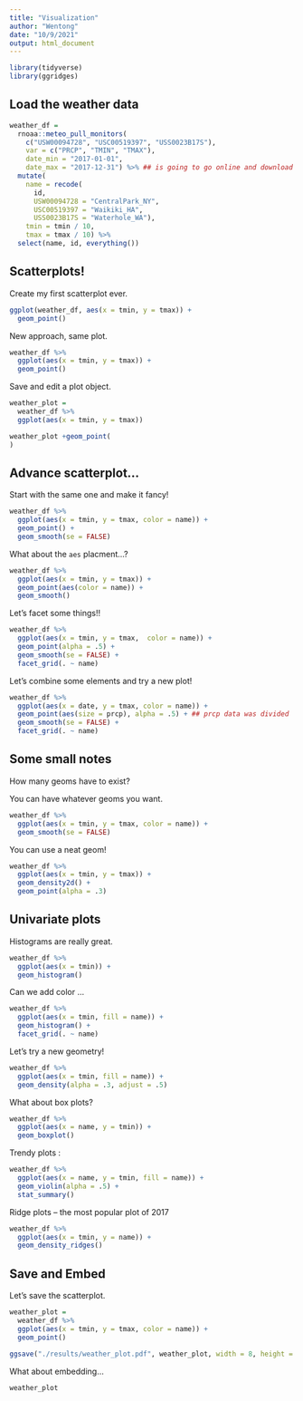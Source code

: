```yaml
---
title: "Visualization"
author: "Wentong"
date: "10/9/2021"
output: html_document
---
```


```r
library(tidyverse)
library(ggridges)
```

## Load the weather data

```r
weather_df = 
  rnoaa::meteo_pull_monitors(
    c("USW00094728", "USC00519397", "USS0023B17S"),
    var = c("PRCP", "TMIN", "TMAX"), 
    date_min = "2017-01-01",
    date_max = "2017-12-31") %>% ## is going to go online and download the data
  mutate(
    name = recode(
      id, 
      USW00094728 = "CentralPark_NY", 
      USC00519397 = "Waikiki_HA",
      USS0023B17S = "Waterhole_WA"),
    tmin = tmin / 10,
    tmax = tmax / 10) %>%
  select(name, id, everything())
```

## Scatterplots!

Create my first scatterplot ever.

```r
ggplot(weather_df, aes(x = tmin, y = tmax)) + 
  geom_point()
```

New approach, same plot.

```r
weather_df %>% 
  ggplot(aes(x = tmin, y = tmax)) + 
  geom_point()
```

Save and edit a plot object.

```r
weather_plot = 
  weather_df %>% 
  ggplot(aes(x = tmin, y = tmax))

weather_plot +geom_point(
)
```

## Advance scatterplot...

Start with the same one and make it fancy!

```r
weather_df %>% 
  ggplot(aes(x = tmin, y = tmax, color = name)) + 
  geom_point() + 
  geom_smooth(se = FALSE)
```

What about the `aes` placment...?
```r
weather_df %>% 
  ggplot(aes(x = tmin, y = tmax)) + 
  geom_point(aes(color = name)) +
  geom_smooth()
```

Let's facet some things!!

```r
weather_df %>% 
  ggplot(aes(x = tmin, y = tmax,  color = name)) + 
  geom_point(alpha = .5) + 
  geom_smooth(se = FALSE) +
  facet_grid(. ~ name)
```

Let's combine some elements and try a new plot!
```r
weather_df %>% 
  ggplot(aes(x = date, y = tmax, color = name)) +
  geom_point(aes(size = prcp), alpha = .5) + ## prcp data was divided
  geom_smooth(se = FALSE) +
  facet_grid(. ~ name)
```


## Some small notes

How many geoms have to exist?

You can have whatever geoms you want.
```r
weather_df %>% 
  ggplot(aes(x = tmin, y = tmax, color = name)) +
  geom_smooth(se = FALSE)
```

You can use a neat geom!
```r
weather_df %>% 
  ggplot(aes(x = tmin, y = tmax)) +
  geom_density2d() + 
  geom_point(alpha = .3)
```

## Univariate plots

Histograms are really great.

```r
weather_df %>% 
  ggplot(aes(x = tmin)) + 
  geom_histogram()
```

Can we add color ...
```r
weather_df %>% 
  ggplot(aes(x = tmin, fill = name)) + 
  geom_histogram() +
  facet_grid(. ~ name)
```

Let's try a new geometry!
```r
weather_df %>% 
  ggplot(aes(x = tmin, fill = name)) +
  geom_density(alpha = .3, adjust = .5)
```

What about box plots?
```r
weather_df %>% 
  ggplot(aes(x = name, y = tmin)) +
  geom_boxplot()
```

Trendy plots :

```r
weather_df %>% 
  ggplot(aes(x = name, y = tmin, fill = name)) +
  geom_violin(alpha = .5) +
  stat_summary()
```

Ridge plots -- the most popular plot of 2017

```r
weather_df %>% 
  ggplot(aes(x = tmin, y = name)) +
  geom_density_ridges()
```

## Save and Embed
Let's save the scatterplot.
```r
weather_plot =
  weather_df %>% 
  ggplot(aes(x = tmin, y = tmax, color = name)) + 
  geom_point()

ggsave("./results/weather_plot.pdf", weather_plot, width = 8, height = 5)
```

What about embedding...

```r
weather_plot
```

